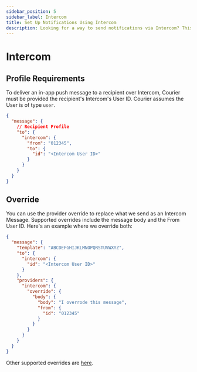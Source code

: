 ```yaml
---
sidebar_position: 5
sidebar_label: Intercom
title: Set Up Notifications Using Intercom
description: Looking for a way to send notifications via Intercom? This step-by-step tutorial will show you how to integrate Intercom's API the easy way.
---
```


# Intercom

## Profile Requirements

To deliver an in-app push message to a recipient over Intercom, Courier must be provided the recipient's Intercom's User ID. Courier assumes the User is of type `user`.

```json title=JSON
{
  "message": {
    // Recipient Profile
    "to": {
      "intercom": {
        "from": "012345",
        "to": {
          "id": "<Intercom User ID>"
        }
      }
    }
  }
}
```

## Override

You can use the provider override to replace what we send as an Intercom Message. Supported overrides include the message body and the From User ID. Here's an example where we override both:

```json title=JSON
{
  "message": {
    "template": "ABCDEFGHIJKLMNOPQRSTUVWXYZ",
    "to": {
      "intercom": {
        "id": "<Intercom User ID>"
      }
    },
    "providers": {
      "intercom": {
        "override": {
          "body": {
            "body": "I overrode this message",
            "from": {
              "id": "012345"
            }
          }
        }
      }
    }
  }
}
```

Other supported overrides are [here](https://developers.intercom.com/intercom-api-reference/reference#admin-initiated-conversation).
